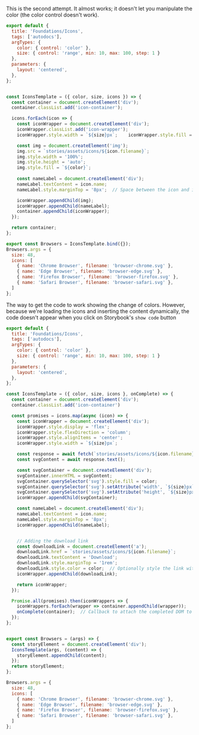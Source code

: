 
<Meta title="Docs/Icons" />

This is the second attempt. It almost works; it doesn't let you manipulate the color (the color control doesn't work).

```js
export default {
  title: 'Foundations/Icons',
  tags: ['autodocs'],
  argTypes: {
    color: { control: 'color' },
    size: { control: 'range', min: 10, max: 100, step: 1 }
  },
  parameters: {
    layout: 'centered',
  },
};


const IconsTemplate = ({ color, size, icons }) => {
  const container = document.createElement('div');
  container.classList.add('icon-container');

  icons.forEach(icon => {
    const iconWrapper = document.createElement('div');
    iconWrapper.classList.add('icon-wrapper');
    iconWrapper.style.width = `${size}px`;    iconWrapper.style.fill = `${color}`;

    const img = document.createElement('img');
    img.src = `stories/assets/icons/${icon.filename}`;
    img.style.width = '100%';
    img.style.height = 'auto';
    img.style.fill = `${color}`;
    
    const nameLabel = document.createElement('div');
    nameLabel.textContent = icon.name;
    nameLabel.style.marginTop = '8px';  // Space between the icon and its label

    iconWrapper.appendChild(img);
    iconWrapper.appendChild(nameLabel);
    container.appendChild(iconWrapper);
  });

  return container;
};

export const Browsers = IconsTemplate.bind({});
Browsers.args = {
  size: 48,
  icons: [
    { name: 'Chrome Browser', filename: 'browser-chrome.svg' },
    { name: 'Edge Browser', filename: 'browser-edge.svg' },
    { name: 'Firefox Browser', filename: 'browser-firefox.svg' },
    { name: 'Safari Browser', filename: 'browser-safari.svg' },
  ]
};
```

The way to get the code to work showing the change of colors. However, because we're loading the icons and inserting the content dynamically, the code doesn't appear when you click on Storybook's `show code` button

```js
export default {
  title: 'Foundations/Icons',
  tags: ['autodocs'],
  argTypes: {
    color: { control: 'color' },
    size: { control: 'range', min: 10, max: 100, step: 1 }
  },
  parameters: {
    layout: 'centered',
  },
};

const IconsTemplate = ({ color, size, icons }, onComplete) => {
  const container = document.createElement('div');
  container.classList.add('icon-container')

  const promises = icons.map(async (icon) => {
    const iconWrapper = document.createElement('div');
    iconWrapper.style.display = 'flex';
    iconWrapper.style.flexDirection = 'column';
    iconWrapper.style.alignItems = 'center';
    iconWrapper.style.width = `${size}px`;

    const response = await fetch(`stories/assets/icons/${icon.filename}`);
    const svgContent = await response.text();

    const svgContainer = document.createElement('div');
    svgContainer.innerHTML = svgContent;
    svgContainer.querySelector('svg').style.fill = color;
    svgContainer.querySelector('svg').setAttribute('width', `${size}px`);
    svgContainer.querySelector('svg').setAttribute('height', `${size}px`);
    iconWrapper.appendChild(svgContainer);

    const nameLabel = document.createElement('div');
    nameLabel.textContent = icon.name;
    nameLabel.style.marginTop = '8px';
    iconWrapper.appendChild(nameLabel);


    // Adding the download link
    const downloadLink = document.createElement('a');
    downloadLink.href = `stories/assets/icons/${icon.filename}`;
    downloadLink.textContent = 'Download';
    downloadLink.style.marginTop = '1rem';
    downloadLink.style.color = color;  // Optionally style the link with the icon color
    iconWrapper.appendChild(downloadLink);

    return iconWrapper;
  });

  Promise.all(promises).then(iconWrappers => {
    iconWrappers.forEach(wrapper => container.appendChild(wrapper));
    onComplete(container);  // Callback to attach the completed DOM to the story
  });
};


export const Browsers = (args) => {
  const storyElement = document.createElement('div');
  IconsTemplate(args, (content) => {
    storyElement.appendChild(content);
  });
  return storyElement;
};

Browsers.args = {
  size: 48,
  icons: [
    { name: 'Chrome Browser', filename: 'browser-chrome.svg' },
    { name: 'Edge Browser', filename: 'browser-edge.svg' },
    { name: 'Firefox Browser', filename: 'browser-firefox.svg' },
    { name: 'Safari Browser', filename: 'browser-safari.svg' },
  ]
};
```